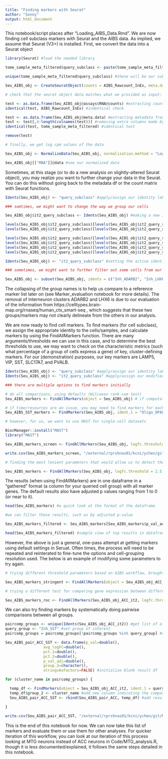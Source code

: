 ```yaml
---
title: "Finding markers with Seurat"
author: "Sonny"
output: html_document
---
```


This notebook/script places after "Loading_AIBS_Data.Rmd". We are now finding cell subclass markers with Seurat and the AIBS data. 
As implied, we assume that Seurat (V3+) is installed.
First, we convert the data into a Seurat object

```r

library(Seurat) #load the needed library

tome_sample_meta_filtered$query_subclass <- paste(tome_sample_meta_filtered$split_class, tome_sample_meta_filtered$split_subclass, sep="_") #generate a final set of labels for subclass by combining class labels and subclass gene labels

unique(tome_sample_meta_filtered$query_subclass) #these will be our subclasses/key cell-group identifies that we use for getting cell markers

Seu_AIBS_obj <- CreateSeuratObject(counts = AIBS_Rawcount_InEx, meta.data = tome_sample_meta_filtered) #after confirming our grouping variable, this creates the Seurat object

# check that the seurat object data matches what we provided as input:

test <- as.data.frame(Seu_AIBS_obj@assays$RNA@counts) #extracting count matrix from Seurat object
identical(test, AIBS_Rawcount_InEx) #indentical check

test <- as.data.frame(Seu_AIBS_obj@meta.data) #extracting metadata from Seurat object
test <- test[,4:length(colnames(test))] #removing extra columns made by Seurat
identical(test, tome_sample_meta_filtered) #identical test

remove(test)

# finally, we get log cpm values of the data

Seu_AIBS_obj <- NormalizeData(Seu_AIBS_obj, normalization.method = "LogNormalize", scale.factor = 1000000)

Seu_AIBS_obj[["RNA"]]@data #see our normalized data

```

Sometimes, at this stage (or to do a new analysis on slightly-altered Seurat object), you may realize you want to further change your data in the Seurat. You can do this without going back to the metadata df or the count matrix with Seurat functions.

```r

Idents(Seu_AIBS_obj) <- "query_subclass" #apply/assign our identity labels of interest to cells (we would just do this if there were no modifications to be made to the Seurat object)

### somtimes, we might want to change the way we group our cells

Seu_AIBS_obj$it2_query_subclass <- Idents(Seu_AIBS_obj) #making a new identity variable; starting by copying the previous active idents (which was "query_subclass" at the time); this needs the first command in this chunk (line 45) to be run first; we are effectively making a copy of "query_subclass" here

levels(Seu_AIBS_obj$it2_query_subclass)[levels(Seu_AIBS_obj$it2_query_subclass)=="Oligo_MOBP"] <- "Oligo" #collapsing the oligo groups
levels(Seu_AIBS_obj$it2_query_subclass)[levels(Seu_AIBS_obj$it2_query_subclass)=="Oligo_OPALIN"] <- "Oligo" #collapsing the oligo groups

levels(Seu_AIBS_obj$it2_query_subclass)[levels(Seu_AIBS_obj$it2_query_subclass)=="Exc_RORB"] <- "Pyramidal" #collapsing the exc groups
levels(Seu_AIBS_obj$it2_query_subclass)[levels(Seu_AIBS_obj$it2_query_subclass)=="Exc_LINC00507"] <- "Pyramidal" #collapsing the exc groups
levels(Seu_AIBS_obj$it2_query_subclass)[levels(Seu_AIBS_obj$it2_query_subclass)=="Exc_FEZF2"] <- "Pyramidal" #collapsing the exc groups
levels(Seu_AIBS_obj$it2_query_subclass)[levels(Seu_AIBS_obj$it2_query_subclass)=="Exc_THEMIS"] <- "Pyramidal" #collapsing the exc groups

Idents(Seu_AIBS_obj) <- "it2_query_subclass" #setting the active identity (the grouping variable that Seurat will use to distinguish between groups of cells, for calculating cell markers) to the new set of identity variables

### sometimes, we might want to further filter out some cells from our analyses

Seu_AIBS_obj <- subset(Seu_AIBS_obj, idents = c("Inh_ADARB2", "Inh_LHX6"), invert = TRUE) #we want all cells except for these two groups

```

The collapsing of the group names is to help us compare to a reference marker list later on (see Marker_evaluation notebook for more details).
The removal of interneuron clusters ADARB2 and LHX6 is due to our evaluation of the information from https://celltypes.brain-map.org/rnaseq/human_ctx_smart-seq , which suggests that these two groups/markers may not clearly delineate from the others in our analysis.

We are now ready to find cell markers.
To find markers (for cell subclass), we assign the appropriate identity to the cells/samples, and calculate markers by using the FindAllMarkers function. There are many arguments/thresholds we can use in this case, and to determine the best thresholds to use, we may want to check on the characteristic metrics (such what percentage of a group of cells express a gene) of key, cluster-defining markers. For our (demonstration) purposes, our key markers are LAMP5, VIP, SST, SLC17A7, and PVALB.

```r

Idents(Seu_AIBS_obj) <- "query_subclass" #apply/assign our identity labels of interest to cells
Idents(Seu_AIBS_obj) <- "it2_query_subclass" #apply/assign our modified/edited identity labels instead, if desired (we do, for this example)

### there are multiple options to find markers initially

# do all comparisons, using defaults (Wilcoxon rank-sum test)
Seu_AIBS_markers <- FindAllMarkers(object = Seu_AIBS_obj) # if computational resources/time is not an issue, using all default settings

# if time/resources are an issue, you may need to find markers for each group separately, such as by the example code below:
Seu_AIBS_SST_markers <- FindMarkers(Seu_AIBS_obj, ident.1 = "Oligo_OPALIN") #this is not run for the generation of this notbook

# however, for us, we want to use MAST for single-cell datasets

BiocManager::install("MAST")
library("MAST")

Seu_AIBS_markers_screen <- FindAllMarkers(Seu_AIBS_obj, logfc.threshold = .1, min.pct = .1, only.pos = TRUE, return.thresh = .05, test.use = "MAST") # we use this as a dummy run; we don't care about the results per se, but rather the fold-changes and detected percentages of key markers in their cannonical groups (e.g: SST in SST cluster) 

write.csv(Seu_AIBS_markers_screen, "/external/rprshnas01/kcni/ychen/git/MarkerSelection/Data/Outputs/lenient_ACC_results.csv") #save results

# finding the most lenient parameters that would allow us to detect the key markers (derived from the results of Seu_AIBS_markers_liberal), we can rerun the test with these parameters

Seu_AIBS_markers <- FindAllMarkers(Seu_AIBS_obj, logfc.threshold = 2.5, min.pct = .35, only.pos = TRUE, return.thresh = .05, test.use = "MAST")

```

The results (when using FindAllMarkers) are in one dataframe in a "gathered" format (a column for your queried cell group) with all marker genes. The default results also have adjusted p values ranging from 1 to 0 (or near to it).

```r

head(Seu_AIBS_markers) #a quick look at the format of the dataframe

#we can filter these results, such as by adjusted p-value

Seu_AIBS_markers_filtered <- Seu_AIBS_markers[Seu_AIBS_markers$p_val_adj < .05,] #p value filter

head(Seu_AIBS_markers_filtered) #sample view of top results in dataframe

```

However, the above is just a general, one-pass attempt at getting markers using default settings in Seruat. Often times, the process will need to be repeated and reinterated to fine-tune the options and cell-grouping resolution used. The below is an example of modifying some parameters to try again.

```r

# trying different threshold parameters based on AIBS workflow, brought to our attention by Jordan Sicherman 

Seu_AIBS_markers_stringent <- FindAllMarkers(object = Seu_AIBS_obj_ACC_it2, slot = "data", logfc.threshold = 1, test.use = "MAST", min.pct = .7, min.diff.pct = .8, only.pos = TRUE, return.thresh = .05) 

# trying a different test for comparing gene expression between different groups, also usable in Seurat

Seu_AIBS_markers_roc <- FindAllMarkers(Seu_AIBS_obj_ACC_it2, logfc.threshold = 2.5, min.pct = .35, only.pos = TRUE, return.thresh = .05, test.use = "roc")

```

We can also try finding markers by systematically doing pairwise comparisons between all groups.

```r

paircomp_groups <- unique(Idents(Seu_AIBS_obj_ACC_it2)) #get list of all groups
query_group <- "Inh_SST" #set group of interest
paircomp_groups = paircomp_groups[!paircomp_groups %in% query_group] #remove group of interest from list of cell groups

Seu_AIBS_pair_ACC_SST <- data.frame(p_val=double(),
                 avg_logFC=double(),
                 pct.1=double(),
                 pct.2=double(),
                 p_val_adj=double(),
                 group_2=character(),
                 stringsAsFactors=FALSE) #initialize blank result df

for (cluster_name in paircomp_groups) {

  temp_df <- FindMarkers(object = Seu_AIBS_obj_ACC_it2, ident.1 = query_group, ident.2 = cluster_name, logfc.threshold = 2.5, min.pct = .35, only.pos = TRUE, test.use = "MAST") #get results for pairwise comparison between group of interest and current group in loop
  temp_df$group_2 <- cluster_name #add new column indicating the comparator/group 2
  Seu_AIBS_pair_ACC_SST <- rbind(Seu_AIBS_pair_ACC, temp_df) #add results to overall result df

}
 
write.csv(Seu_AIBS_pair_ACC_SST, "/external/rprshnas01/kcni/ychen/git/MarkerSelection/Data/Outputs/pairwise_ACC_SST_results.csv") #save results

```


This is the end of this notebook for now. We can now take this list of markers and evaluate them or use them for other analyses. For quicker iteration of this workflow, you can look at our iteration of this process looking at MTG neurons instead of ACC neurons in Code/MTG_analysis.R, though it is less documented/explained, it follows the same steps detailed in this notebook.
